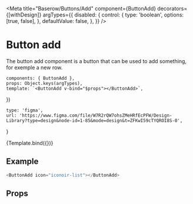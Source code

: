 

<Meta
    title="Baserow/Buttons/Add"
    component={ButtonAdd}
    decorators={[withDesign]}
    argTypes={{
        disabled: {
            control: {
                type: 'boolean',
                options: [true, false],
            },
            defaultValue: false,
        },
    }}
/>

# Button add

The button add component is a button that can be used to add something, for exemple a new row.

    components: { ButtonAdd },
    props: Object.keys(argTypes),
    template: `<ButtonAdd v-bind="$props"></ButtonAdd>`,
})

    type: 'figma',
    url: 'https://www.figma.com/file/W7R2rQW7ohsZMeHRfEcPFW/Design-Library?type=design&node-id=1-85&mode=design&t=ZFKwI59cTYQROI8S-0',
}

<Canvas>
    <Story
        name="Default"
        parameters={{
            design: config(designConfig),
        }}
    >
        {Template.bind({})}
    </Story>
</Canvas>

## Example

```javascript
<ButtonAdd icon="iconoir-list"></ButtonAdd>
```

## Props

<Props of={ButtonAdd} />
